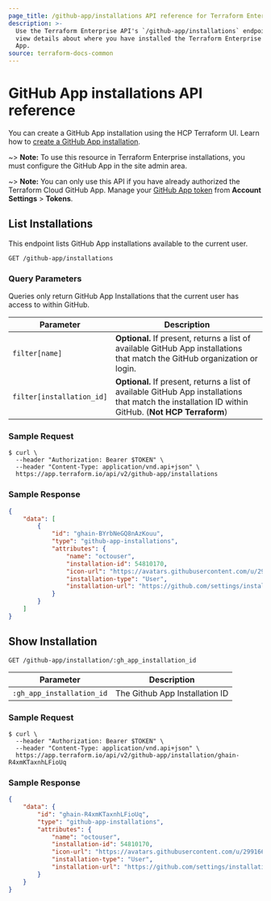 ```yaml
---
page_title: /github-app/installations API reference for Terraform Enterprise
description: >-
  Use the Terraform Enterprise API's `/github-app/installations` endpoint to
  view details about where you have installed the Terraform Enterprise GitHub
  App.
source: terraform-docs-common
---
```


[200]: https://developer.mozilla.org/en-US/docs/Web/HTTP/Status/200

[201]: https://developer.mozilla.org/en-US/docs/Web/HTTP/Status/201

[202]: https://developer.mozilla.org/en-US/docs/Web/HTTP/Status/202

[204]: https://developer.mozilla.org/en-US/docs/Web/HTTP/Status/204

[400]: https://developer.mozilla.org/en-US/docs/Web/HTTP/Status/400

[401]: https://developer.mozilla.org/en-US/docs/Web/HTTP/Status/401

[403]: https://developer.mozilla.org/en-US/docs/Web/HTTP/Status/403

[404]: https://developer.mozilla.org/en-US/docs/Web/HTTP/Status/404

[409]: https://developer.mozilla.org/en-US/docs/Web/HTTP/Status/409

[412]: https://developer.mozilla.org/en-US/docs/Web/HTTP/Status/412

[422]: https://developer.mozilla.org/en-US/docs/Web/HTTP/Status/422

[429]: https://developer.mozilla.org/en-US/docs/Web/HTTP/Status/429

[500]: https://developer.mozilla.org/en-US/docs/Web/HTTP/Status/500

[504]: https://developer.mozilla.org/en-US/docs/Web/HTTP/Status/504

[JSON API document]: /terraform/enterprise/api-docs#json-api-documents

[JSON API error object]: https://jsonapi.org/format/#error-objects

# GitHub App installations API reference

You can create a GitHub App installation using the HCP Terraform UI. Learn how to [create a GitHub App installation](/terraform/enterprise/vcs/github-app).

~> **Note:** To use this resource in Terraform Enterprise installations, you must configure the GitHub App in the site admin area.

~> **Note:** You can only use this API if you have already authorized the Terraform Cloud GitHub App. Manage your [GitHub App token](/terraform/enterprise/users-teams-organizations/users#github-app-oauth-token) from **Account Settings** > **Tokens**.

## List Installations

This endpoint lists GitHub App installations available to the current user.

`GET /github-app/installations`

### Query Parameters

Queries only return GitHub App Installations that the current user has access to within GitHub.

| Parameter                 | Description                                                                                                                                          |
| ------------------------- | ---------------------------------------------------------------------------------------------------------------------------------------------------- |
| `filter[name]`            | **Optional.** If present, returns a list of available GitHub App installations that match the GitHub organization or login.                          |
| `filter[installation_id]` | **Optional.** If present, returns a list of available GitHub App installations that match the installation ID within GitHub. (**Not HCP Terraform**) |

### Sample Request

```shell
$ curl \
  --header "Authorization: Bearer $TOKEN" \
  --header "Content-Type: application/vnd.api+json" \
  https://app.terraform.io/api/v2/github-app/installations
```

### Sample Response

```json
{
    "data": [
        {
            "id": "ghain-BYrbNeGQ8nAzKouu",
            "type": "github-app-installations",
            "attributes": {
                "name": "octouser",
                "installation-id": 54810170,
                "icon-url": "https://avatars.githubusercontent.com/u/29916665?v=4",
                "installation-type": "User",
                "installation-url": "https://github.com/settings/installations/54810170"
            }
        }
    ]
}
```

## Show Installation

`GET /github-app/installation/:gh_app_installation_id`

| Parameter                 | Description                    |
| ------------------------- | ------------------------------ |
| `:gh_app_installation_id` | The Github App Installation ID |

### Sample Request

```shell
$ curl \
  --header "Authorization: Bearer $TOKEN" \
  --header "Content-Type: application/vnd.api+json" \
  https://app.terraform.io/api/v2/github-app/installation/ghain-R4xmKTaxnhLFioUq
```

### Sample Response

```json
{
    "data": {
        "id": "ghain-R4xmKTaxnhLFioUq",
        "type": "github-app-installations",
        "attributes": {
            "name": "octouser",
            "installation-id": 54810170,
            "icon-url": "https://avatars.githubusercontent.com/u/29916665?v=4",
            "installation-type": "User",
            "installation-url": "https://github.com/settings/installations/54810170"
        }
    }
}
```
